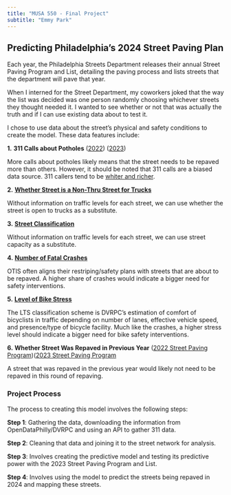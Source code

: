 ```yaml
---
title: "MUSA 550 - Final Project"
subtitle: "Emmy Park"
---
```


## Predicting Philadelphia's 2024 Street Paving Plan

Each year, the Philadelphia Streets Department releases their annual Street Paving Program and List, detailing the 
paving process and lists streets that the department will pave that year.

When I interned for the Street Department, my coworkers joked that the way the list was decided was one person randomly 
choosing whichever streets they thought needed it. I wanted to see whether or not that was actually the truth and if I can use 
existing data about to test it.

I chose to use data about the street's physical and safety conditions to create the model. These data features include:

**1.** **311 Calls about Potholes** ([2022](https://opendataphilly.org/datasets/311-service-and-information-requests/)) ([2023](https://iframe.publicstuff.com/#?client_id=242))

More calls about potholes likely means that the street needs to be repaved more than others. However, it should be noted that 311 calls are a biased data source. 311 callers tend to be [whiter and richer](https://hunterurbanreview.commons.gc.cuny.edu/the-value-of-311-data/).
        
**2.** [**Whether Street is a Non-Thru Street for Trucks**](https://opendataphilly.org/datasets/non-thru-streets-for-trucks/)

Without information on traffic levels for each street, we can use whether the street is open to trucks as a substitute.

**3.** [**Street Classification**](https://opendataphilly.org/datasets/complete-streets/)

Without information on traffic levels for each street, we can use street capacity as a substitute.

**4.** [**Number of Fatal Crashes**](https://opendataphilly.org/datasets/fatal-crashes/) 

OTIS often aligns their restriping/safety plans with streets that are about to be repaved. A higher share of crashes would indicate a bigger need for safety interventions.

**5.** [**Level of Bike Stress**](https://www.dvrpc.org/webmaps/bike-lts/analysis/) 

The LTS classification scheme is DVRPC's estimation of comfort of bicyclists in traffic depending on number of lanes, effective vehicle speed, and presence/type of bicycle facility. Much like the crashes, a higher stress level should indicate a bigger need for bike safety interventions.

**6.** **Whether Street Was Repaved in Previous Year** ([2022 Street Paving Program](https://www.phila.gov/media/20220323163849/streetpaving2022booklet.pdf))([2023 Street Paving Program](https://www.phila.gov/media/20230426182237/streetpaving2023-guide.pdf)

A street that was repaved in the previous year would likely not need to be repaved in this round of repaving. 

### Project Process

The process to creating this model involves the following steps:

**Step 1**: Gathering the data, downloading the information from OpenDataPhilly/DVRPC and using an API to gather 311 data.

**Step 2**: Cleaning that data and joining it to the street network for analysis.

**Step 3**: Involves creating the predictive model and testing its predictive power with the 2023 Street Paving Program and List.

**Step 4**: Involves using the model to predict the streets being repaved in 2024 and mapping these streets.

